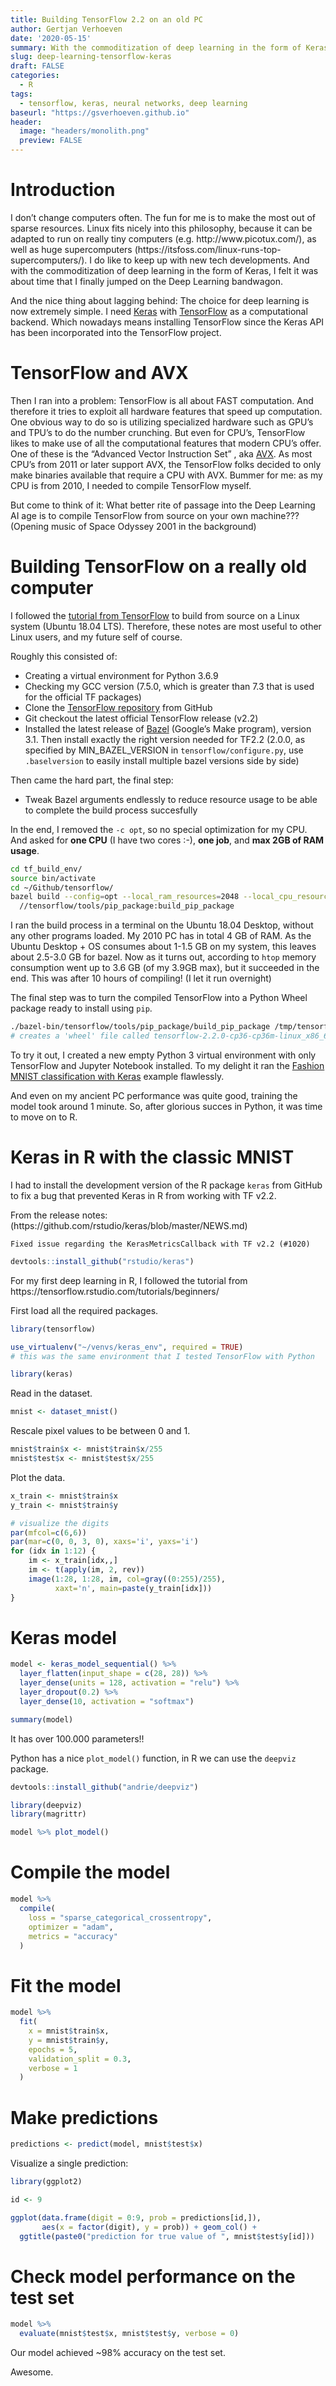 ```yaml
---
title: Building TensorFlow 2.2 on an old PC
author: Gertjan Verhoeven
date: '2020-05-15'
summary: With the commoditization of deep learning in the form of Keras, I felt it was about time that I jumped on the Deep Learning bandwagon.
slug: deep-learning-tensorflow-keras
draft: FALSE
categories:
  - R
tags:
  - tensorflow, keras, neural networks, deep learning
baseurl: "https://gsverhoeven.github.io"
header:
  image: "headers/monolith.png"
  preview: FALSE
---
```


# Introduction

I don't change computers often. The fun for me is to make the most out of sparse resources.
Linux fits nicely into this philosophy, because it can be adapted to run on really tiny computers (e.g. http://www.picotux.com/), as well as huge supercomputers (https://itsfoss.com/linux-runs-top-supercomputers/). 
I do like to keep up with new tech developments.
And with the commoditization of deep learning in the form of Keras, I felt it was about time that I finally jumped on the Deep Learning bandwagon.

And the nice thing about lagging behind: The choice for deep learning is now extremely simple.
I need [Keras](https://keras.io/) with [TensorFlow](https://www.tensorflow.org/) as a computational backend.
Which nowadays means installing TensorFlow since the Keras API has been incorporated into the TensorFlow project.

# TensorFlow and AVX

Then I ran into  a problem: TensorFlow is all about FAST computation.
And therefore it tries to exploit all hardware features that speed up computation.
One obvious way to do so is utilizing specialized hardware such as GPU's and TPU's to do the number crunching. But even for CPU's, TensorFlow likes to make use of all the computational features that modern CPU's offer. One of these is the "Advanced Vector Instruction Set" , aka [AVX](https://en.wikipedia.org/wiki/Advanced_Vector_Extensions).
As most CPU's from 2011 or later support AVX, the TensorFlow folks decided to only make binaries available that require a CPU with AVX. Bummer for me: as my CPU is from 2010, I needed to compile TensorFlow myself.

But come to think of it: What better rite of passage into the Deep Learning AI age is to compile TensorFlow from source on your own machine??? (Opening music of Space Odyssey 2001 in the background)

# Building TensorFlow on a really old computer

I followed the [tutorial from TensorFlow](https://www.tensorflow.org/install/source) to build from source on a Linux system (Ubuntu 18.04 LTS). Therefore, these notes are most useful to other Linux users, and my future self of course.

Roughly this consisted of:

* Creating a virtual environment for Python 3.6.9
* Checking my GCC version (7.5.0, which is greater than 7.3 that is used for the official TF packages) 
* Clone the [TensorFlow repository](https://github.com/tensorflow/tensorflow) from GitHub
* Git checkout the latest official TensorFlow release (v2.2)
* Installed the latest release of [Bazel](https://docs.bazel.build/versions/master/install-ubuntu.html#install-with-installer-ubuntu) (Google's Make program), version 3.1. Then install exactly the right version needed for TF2.2 (2.0.0, as specified by MIN_BAZEL_VERSION in `tensorflow/configure.py`, use `.baselversion` to easily install multiple bazel versions side by side)

Then came the hard part, the final step:

* Tweak Bazel arguments endlessly to reduce resource usage to be able to complete the build process succesfully

In the end, I removed the `-c opt`, so no special optimization for my CPU.
And asked for **one CPU** (I have two cores :-), **one job**, and **max 2GB of RAM usage**.

```bash
cd tf_build_env/
source bin/activate
cd ~/Github/tensorflow/
bazel build --config=opt --local_ram_resources=2048 --local_cpu_resources=HOST_CPUS-1 --jobs=1
  //tensorflow/tools/pip_package:build_pip_package
```

I ran the build process in a terminal on the Ubuntu 18.04 Desktop, without any other programs loaded. My 2010 PC has in total 4 GB of RAM. As the Ubuntu Desktop + OS consumes about 1-1.5 GB on my system, this leaves about 2.5-3.0 GB for bazel.
Now as it turns out, according to `htop` memory consumption went up to 3.6 GB (of my 3.9GB max), but it succeeded in the end. This was after 10 hours of compiling! (I let it run overnight)

The final step was to turn the compiled TensorFlow into a Python Wheel package ready to install using `pip`.

```bash
./bazel-bin/tensorflow/tools/pip_package/build_pip_package /tmp/tensorflow_pkg
# creates a 'wheel' file called tensorflow-2.2.0-cp36-cp36m-linux_x86_64.whl
```

To try it out, I created a new empty Python 3 virtual environment with only TensorFlow and Jupyter Notebook installed. To my delight it ran the [Fashion MNIST classification with Keras](https://www.tensorflow.org/tutorials/keras/classification) example flawlessly.

And even on my ancient PC performance was quite good, training the model took around 1 minute.
So, after glorious succes in Python, it was time to move on to R.

# Keras in R with the classic MNIST

I had to install the development version of the R package `keras` from GitHub to fix a bug that prevented Keras in R from working with TF v2.2.

From the release notes: (https://github.com/rstudio/keras/blob/master/NEWS.md)

`Fixed issue regarding the KerasMetricsCallback with TF v2.2 (#1020)`

```r
devtools::install_github("rstudio/keras")
```

For my first deep learning in R, I followed the tutorial from https://tensorflow.rstudio.com/tutorials/beginners/

First load all the required packages.

```r
library(tensorflow)

use_virtualenv("~/venvs/keras_env", required = TRUE)
# this was the same environment that I tested TensorFlow with Python

library(keras)
```

Read in the dataset.

```r
mnist <- dataset_mnist()
```

Rescale pixel values to be between 0 and 1.

```r
mnist$train$x <- mnist$train$x/255
mnist$test$x <- mnist$test$x/255
```

Plot the data.

```r
x_train <- mnist$train$x
y_train <- mnist$train$y

# visualize the digits
par(mfcol=c(6,6))
par(mar=c(0, 0, 3, 0), xaxs='i', yaxs='i')
for (idx in 1:12) { 
    im <- x_train[idx,,]
    im <- t(apply(im, 2, rev)) 
    image(1:28, 1:28, im, col=gray((0:255)/255), 
          xaxt='n', main=paste(y_train[idx]))
}
```


# Keras model

```r
model <- keras_model_sequential() %>% 
  layer_flatten(input_shape = c(28, 28)) %>% 
  layer_dense(units = 128, activation = "relu") %>% 
  layer_dropout(0.2) %>% 
  layer_dense(10, activation = "softmax")

```

```r
summary(model)
```
It has over 100.000 parameters!!

Python has a nice `plot_model()` function, in R we can use the `deepviz` package.

```r
devtools::install_github("andrie/deepviz")
```
```r
library(deepviz)
library(magrittr)

model %>% plot_model()
```


# Compile the model

```r
model %>% 
  compile(
    loss = "sparse_categorical_crossentropy",
    optimizer = "adam",
    metrics = "accuracy"
  )
```

# Fit the model

```r
model %>% 
  fit(
    x = mnist$train$x, 
    y = mnist$train$y,
    epochs = 5,
    validation_split = 0.3,
    verbose = 1
  )
```
 
# Make predictions

```r
predictions <- predict(model, mnist$test$x)
```

Visualize a single prediction:

```r
library(ggplot2)

id <- 9

ggplot(data.frame(digit = 0:9, prob = predictions[id,]), 
       aes(x = factor(digit), y = prob)) + geom_col() +
  ggtitle(paste0("prediction for true value of ", mnist$test$y[id]))
```

# Check model performance on the test set

```r
model %>% 
  evaluate(mnist$test$x, mnist$test$y, verbose = 0)
```

Our model achieved ~98% accuracy on the test set.

Awesome.
